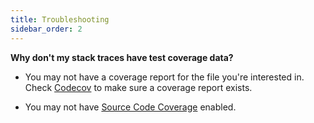 ```yaml
---
title: Troubleshooting
sidebar_order: 2
---
```


**Why don't my stack traces have test coverage data?**

- You may not have a coverage report for the file you're interested in. Check [Codecov](https://about.codecov.io/) to make sure a coverage report exists.

- You may not have [Source Code Coverage](https://about.codecov.io/product/feature/source-code-coverage/) enabled.
